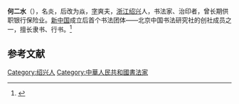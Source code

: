 '''何二水'''（{{bd|1910年||1985年|1月|catIdx=H}}），名炎，后改为焱，[[表字|字]]爽夫，[[浙江|浙江]][[绍兴|绍兴]]人，书法家、治印者，曾长期供职银行保险业。[[新中国|新中国]]成立后首个书法团体——北京中国书法研究社的创社成员之一，擅长隶书、行书。<ref>{{cite book |author1=刘炳森 |title=二水先生剩墨 |publisher=人民美术出版社 |isbn=9787102042657}}</ref>

==参考文献==
{{Reflist}}

[[Category:绍兴人|Category:绍兴人]]
[[Category:中華人民共和國書法家|Category:中華人民共和國書法家]]